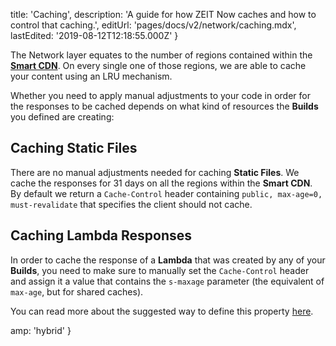 
  title: 'Caching',
  description:
    'A guide for how ZEIT Now caches and how to control that caching.',
  editUrl: 'pages/docs/v2/network/caching.mdx',
  lastEdited: '2019-08-12T12:18:55.000Z'
}

The Network layer equates to the number of regions contained within the [**Smart CDN**](/smart-cdn). On every single one of those regions, we are able to cache your content using an LRU mechanism.

Whether you need to apply manual adjustments to your code in order for the responses to be cached depends on what kind of resources the **Builds** you defined are creating:

## Caching Static Files

There are no manual adjustments needed for caching **Static Files**. We cache the responses for 31 days on all the regions within the **Smart CDN**. By default we return a `Cache-Control` header containing `public, max-age=0, must-revalidate` that specifies the client should not cache.

## Caching Lambda Responses

In order to cache the response of a **Lambda** that was created by any of your **Builds**, you need to make sure to manually set the `Cache-Control` header and assign it a value that contains the `s-maxage` parameter (the equivalent of `max-age`, but for shared caches).

You can read more about the suggested way to define this property [here](/docs/v2/advanced/concepts/cdn-and-global-distribution#smart-cdn).


  amp: 'hybrid'
}
